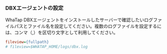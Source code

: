 ### DBXエージェントの設定

WhaTap DBXエージェントをインストールしたサーバーで確認したいログファイルパスとファイル名を設定してください。複数のログファイルを設定するには、コンマ（,）を区切り文字として利用してください。

```ini title='whatap.conf'
fileview={fullpath}
# fileview=$WHATAP_HOME/logs/dbx.log
```

